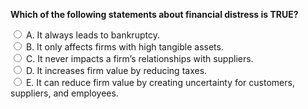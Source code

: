 ::: {.question-block}

<form onsubmit="event.preventDefault(); checkAnswer('module9_mcq_q19')" data-correct-answer="E">
<strong style="display: block;">Which of the following statements about financial distress is TRUE?</strong>

<label><input type="radio" name="module9_mcq_q19" value="A"> A. It always leads to bankruptcy.</label><br>
<label><input type="radio" name="module9_mcq_q19" value="B"> B. It only affects firms with high tangible assets.</label><br>
<label><input type="radio" name="module9_mcq_q19" value="C"> C. It never impacts a firm’s relationships with suppliers.</label><br>
<label><input type="radio" name="module9_mcq_q19" value="D"> D. It increases firm value by reducing taxes.</label><br>
<label><input type="radio" name="module9_mcq_q19" value="E"> E. It can reduce firm value by creating uncertainty for customers, suppliers, and employees.</label><br>
</form>

<div id="feedback-module9_mcq_q19" class="feedback" data-status="" style="display:none;">
✅ E is correct. Even without bankruptcy, financial distress can hurt relationships and damage long-term firm value.
</div>

:::
